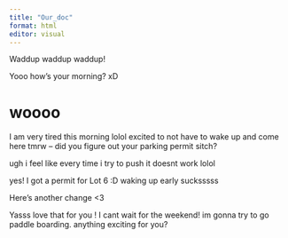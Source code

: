 ```yaml
---
title: "Our_doc"
format: html
editor: visual
---
```


Waddup waddup waddup!

Yooo how's your morning? xD

# woooo

I am very tired this morning lolol excited to not have to wake up and come here tmrw -- did you figure out your parking permit sitch?

ugh i feel like every time i try to push it doesnt work lolol

yes! I got a permit for Lot 6 :D waking up early sucksssss

Here's another change \<3

Yasss love that for you ! I cant wait for the weekend! im gonna try to go paddle boarding. anything exciting for you?
